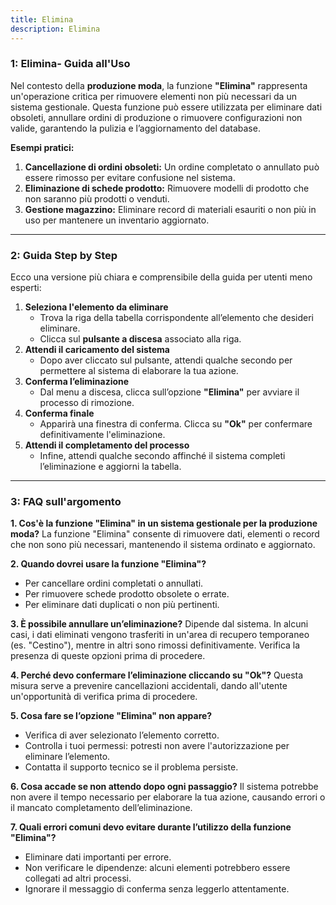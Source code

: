 ```yaml
---
title: Elimina
description: Elimina
---
```


### **1:  Elimina- Guida all'Uso**

Nel contesto della **produzione moda**, la funzione **"Elimina"** rappresenta un'operazione critica per rimuovere elementi non più necessari da un sistema gestionale. Questa funzione può essere utilizzata per eliminare dati obsoleti, annullare ordini di produzione o rimuovere configurazioni non valide, garantendo la pulizia e l’aggiornamento del database.

**Esempi pratici:**

1. **Cancellazione di ordini obsoleti:** Un ordine completato o annullato può essere rimosso per evitare confusione nel sistema.
2. **Eliminazione di schede prodotto:** Rimuovere modelli di prodotto che non saranno più prodotti o venduti.
3. **Gestione magazzino:** Eliminare record di materiali esauriti o non più in uso per mantenere un inventario aggiornato.

***

### &#x20;**2: Guida Step by Step**

Ecco una versione più chiara e comprensibile della guida per utenti meno esperti:

1. **Seleziona l'elemento da eliminare**
   * Trova la riga della tabella corrispondente all’elemento che desideri eliminare.
   * Clicca sul **pulsante a discesa** associato alla riga.
2. **Attendi il caricamento del sistema**
   * Dopo aver cliccato sul pulsante, attendi qualche secondo per permettere al sistema di elaborare la tua azione.
3. **Conferma l’eliminazione**
   * Dal menu a discesa, clicca sull’opzione **"Elimina"** per avviare il processo di rimozione.
4. **Conferma finale**
   * Apparirà una finestra di conferma. Clicca su **"Ok"** per confermare definitivamente l'eliminazione.
5. **Attendi il completamento del processo**
   * Infine, attendi qualche secondo affinché il sistema completi l’eliminazione e aggiorni la tabella.

***

### **3: FAQ sull'argomento**

**1. Cos'è la funzione "Elimina" in un sistema gestionale per la produzione moda?**
La funzione "Elimina" consente di rimuovere dati, elementi o record che non sono più necessari, mantenendo il sistema ordinato e aggiornato.

**2. Quando dovrei usare la funzione "Elimina"?**

* Per cancellare ordini completati o annullati.
* Per rimuovere schede prodotto obsolete o errate.
* Per eliminare dati duplicati o non più pertinenti.

**3. È possibile annullare un’eliminazione?**
Dipende dal sistema. In alcuni casi, i dati eliminati vengono trasferiti in un'area di recupero temporaneo (es. "Cestino"), mentre in altri sono rimossi definitivamente. Verifica la presenza di queste opzioni prima di procedere.

**4. Perché devo confermare l’eliminazione cliccando su "Ok"?**
Questa misura serve a prevenire cancellazioni accidentali, dando all'utente un'opportunità di verifica prima di procedere.

**5. Cosa fare se l’opzione "Elimina" non appare?**

* Verifica di aver selezionato l’elemento corretto.
* Controlla i tuoi permessi: potresti non avere l'autorizzazione per eliminare l’elemento.
* Contatta il supporto tecnico se il problema persiste.

**6. Cosa accade se non attendo dopo ogni passaggio?**
Il sistema potrebbe non avere il tempo necessario per elaborare la tua azione, causando errori o il mancato completamento dell’eliminazione.

**7. Quali errori comuni devo evitare durante l’utilizzo della funzione "Elimina"?**

* Eliminare dati importanti per errore.
* Non verificare le dipendenze: alcuni elementi potrebbero essere collegati ad altri processi.
* Ignorare il messaggio di conferma senza leggerlo attentamente.